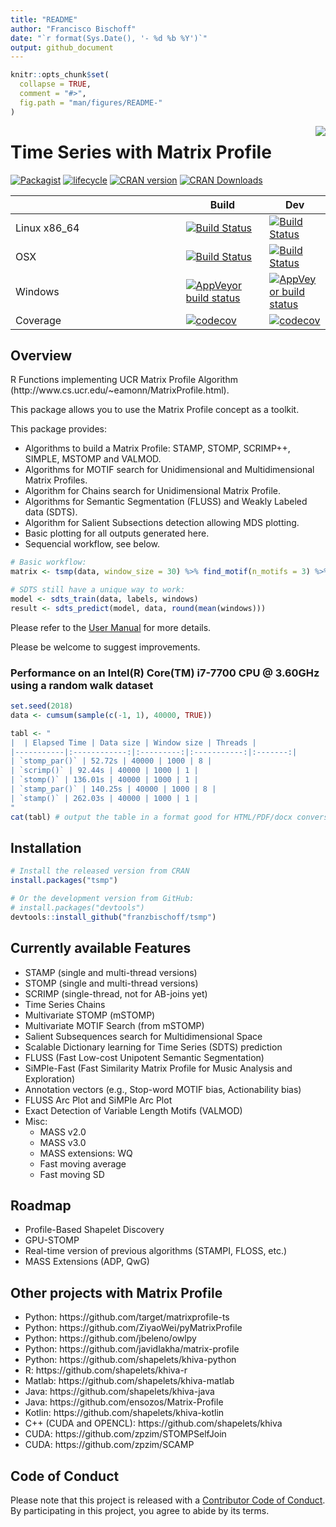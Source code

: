 ```yaml
---
title: "README"
author: "Francisco Bischoff"
date: "`r format(Sys.Date(), '- %d %b %Y')`"
output: github_document
---
```


<!-- README.md is generated from README.Rmd. Please edit that file -->

```r
knitr::opts_chunk$set(
  collapse = TRUE,
  comment = "#>",
  fig.path = "man/figures/README-"
)
```

<img src="man/figures/logo.png" align="right" style="float:right;" />

# Time Series with Matrix Profile 

[![Packagist](https://img.shields.io/badge/license-GPL--3-brightgreen.svg)](https://choosealicense.com/licenses/gpl-3.0/)
[![lifecycle](https://img.shields.io/badge/lifecycle-stable-brightgreen.svg)](https://www.tidyverse.org/lifecycle/#stable)
[![CRAN version](http://www.r-pkg.org/badges/version/tsmp)](https://cran.r-project.org/package=tsmp)
[![CRAN Downloads](https://cranlogs.r-pkg.org/badges/tsmp)](https://cran.r-project.org/package=tsmp)

|              | Build | Dev |
|--------------|-------|-----|
| Linux x86_64 | [![Build Status](https://travis-ci.com/franzbischoff/tsmp.svg?branch=master)](https://travis-ci.com/franzbischoff/tsmp) | [![Build Status](https://travis-ci.com/franzbischoff/tsmp.svg?branch=develop)](https://travis-ci.com/franzbischoff/tsmp) |
| OSX | [![Build Status](https://travis-ci.com/franzbischoff/tsmp.svg?branch=master)](https://travis-ci.com/franzbischoff/tsmp) | [![Build Status](https://travis-ci.com/franzbischoff/tsmp.svg?branch=develop)](https://travis-ci.com/franzbischoff/tsmp) |
| Windows | [![AppVeyor build status](https://ci.appveyor.com/api/projects/status/github/franzbischoff/tsmp?branch=master&svg=true)](https://ci.appveyor.com/project/franzbischoff/tsmp) | [![AppVeyor build status](https://ci.appveyor.com/api/projects/status/github/franzbischoff/tsmp?branch=develop&svg=true)](https://ci.appveyor.com/project/franzbischoff/tsmp) |
| Coverage | [![codecov](https://codecov.io/gh/franzbischoff/tsmp/branch/master/graph/badge.svg)](https://codecov.io/gh/franzbischoff/tsmp) | [![codecov](https://codecov.io/gh/franzbischoff/tsmp/branch/develop/graph/badge.svg)](https://codecov.io/gh/franzbischoff/tsmp) |

## Overview

R Functions implementing UCR Matrix Profile Algorithm (http://www.cs.ucr.edu/~eamonn/MatrixProfile.html).

This package allows you to use the Matrix Profile concept as a toolkit.

This package provides:

* Algorithms to build a Matrix Profile: STAMP, STOMP, SCRIMP++, SIMPLE, MSTOMP and VALMOD.
* Algorithms for MOTIF search for Unidimensional and Multidimensional Matrix Profiles.
* Algorithm for Chains search for Unidimensional Matrix Profile.
* Algorithms for Semantic Segmentation (FLUSS) and Weakly Labeled data (SDTS).
* Algorithm for Salient Subsections detection allowing MDS plotting.
* Basic plotting for all outputs generated here.
* Sequencial workflow, see below.

```r
# Basic workflow:
matrix <- tsmp(data, window_size = 30) %>% find_motif(n_motifs = 3) %>% plot()

# SDTS still have a unique way to work:
model <- sdts_train(data, labels, windows)
result <- sdts_predict(model, data, round(mean(windows)))
```

Please refer to the [User Manual](https://franzbischoff.github.io/tsmp/reference/) for more details.


Please be welcome to suggest improvements.

### Performance on an Intel(R) Core(TM) i7-7700 CPU @ 3.60GHz using a random walk dataset

```r
set.seed(2018)
data <- cumsum(sample(c(-1, 1), 40000, TRUE))
```

```r
tabl <- "
|  | Elapsed Time | Data size | Window size | Threads |
|-----------|:------------:|:---------:|:-----------:|:-------:|
| `stomp_par()` | 52.72s | 40000 | 1000 | 8 |
| `scrimp()` | 92.44s | 40000 | 1000 | 1 |
| `stomp()` | 136.01s | 40000 | 1000 | 1 |
| `stamp_par()` | 140.25s | 40000 | 1000 | 8 |
| `stamp()` | 262.03s | 40000 | 1000 | 1 |
"
cat(tabl) # output the table in a format good for HTML/PDF/docx conversion
```

## Installation

```r
# Install the released version from CRAN
install.packages("tsmp")

# Or the development version from GitHub:
# install.packages("devtools")
devtools::install_github("franzbischoff/tsmp")
```

## Currently available Features

* STAMP (single and multi-thread versions)
* STOMP (single and multi-thread versions)
* SCRIMP (single-thread, not for AB-joins yet)
* Time Series Chains
* Multivariate STOMP (mSTOMP)
* Multivariate MOTIF Search (from mSTOMP)
* Salient Subsequences search for Multidimensional Space
* Scalable Dictionary learning for Time Series (SDTS) prediction
* FLUSS (Fast Low-cost Unipotent Semantic Segmentation)
* SiMPle-Fast (Fast Similarity Matrix Profile for Music Analysis and Exploration)
* Annotation vectors (e.g., Stop-word MOTIF bias, Actionability bias)
* FLUSS Arc Plot and SiMPle Arc Plot
* Exact Detection of Variable Length Motifs (VALMOD)
* Misc:
  * MASS v2.0
  * MASS v3.0
  * MASS extensions: WQ
  * Fast moving average
  * Fast moving SD

## Roadmap

* Profile-Based Shapelet Discovery
* GPU-STOMP
* Real-time version of previous algorithms (STAMPI, FLOSS, etc.)
* MASS Extensions (ADP, QwG)

## Other projects with Matrix Profile

* Python: https://github.com/target/matrixprofile-ts
* Python: https://github.com/ZiyaoWei/pyMatrixProfile
* Python: https://github.com/jbeleno/owlpy
* Python: https://github.com/javidlakha/matrix-profile
* Python: https://github.com/shapelets/khiva-python
* R: https://github.com/shapelets/khiva-r
* Matlab: https://github.com/shapelets/khiva-matlab
* Java: https://github.com/shapelets/khiva-java
* Java: https://github.com/ensozos/Matrix-Profile
* Kotlin: https://github.com/shapelets/khiva-kotlin
* C++ (CUDA and OPENCL): https://github.com/shapelets/khiva
* CUDA: https://github.com/zpzim/STOMPSelfJoin
* CUDA: https://github.com/zpzim/SCAMP

## Code of Conduct

Please note that this project is released with a [Contributor Code of Conduct](CODE_OF_CONDUCT.md). By participating in this project, you agree to abide by its terms.
